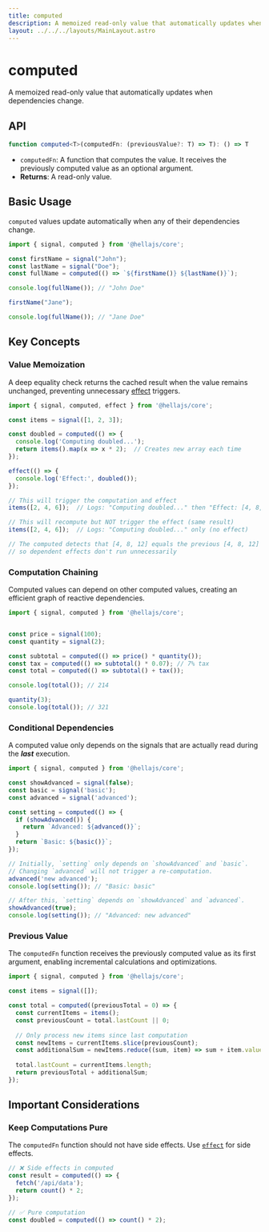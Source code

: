 ```yaml
---
title: computed
description: A memoized read-only value that automatically updates when dependencies change.
layout: ../../../layouts/MainLayout.astro
---
```


# computed

A memoized read-only value that automatically updates when dependencies change.

## API

```typescript
function computed<T>(computedFn: (previousValue?: T) => T): () => T
```
- `computedFn`: A function that computes the value. It receives the previously computed value as an optional argument.
- **Returns**: A read-only value.

## Basic Usage

`computed` values update automatically when any of their dependencies change.

```typescript
import { signal, computed } from '@hellajs/core';

const firstName = signal("John");
const lastName = signal("Doe");
const fullName = computed(() => `${firstName()} ${lastName()}`);

console.log(fullName()); // "John Doe"

firstName("Jane");

console.log(fullName()); // "Jane Doe"
```

## Key Concepts

### Value Memoization

A deep equality check returns the cached result when the value remains unchanged, preventing unnecessary [effect](/reference/core/effect) triggers.

```typescript
import { signal, computed, effect } from '@hellajs/core';

const items = signal([1, 2, 3]);

const doubled = computed(() => {
  console.log('Computing doubled...');
  return items().map(x => x * 2);  // Creates new array each time
});

effect(() => {
  console.log('Effect:', doubled());
});

// This will trigger the computation and effect
items([2, 4, 6]);  // Logs: "Computing doubled..." then "Effect: [4, 8, 12]"

// This will recompute but NOT trigger the effect (same result)
items([2, 4, 6]);  // Logs: "Computing doubled..." only (no effect)

// The computed detects that [4, 8, 12] equals the previous [4, 8, 12]
// so dependent effects don't run unnecessarily
```

### Computation Chaining
Computed values can depend on other computed values, creating an efficient graph of reactive dependencies.

```typescript
import { signal, computed } from '@hellajs/core';


const price = signal(100);
const quantity = signal(2);

const subtotal = computed(() => price() * quantity());
const tax = computed(() => subtotal() * 0.07); // 7% tax
const total = computed(() => subtotal() + tax());

console.log(total()); // 214

quantity(3);
console.log(total()); // 321
```

### Conditional Dependencies
A computed value only depends on the signals that are actually read during the ***last*** execution.

```typescript
import { signal, computed } from '@hellajs/core';

const showAdvanced = signal(false);
const basic = signal('basic');
const advanced = signal('advanced');

const setting = computed(() => {
  if (showAdvanced()) {
    return `Advanced: ${advanced()}`;
  }
  return `Basic: ${basic()}`;
});

// Initially, `setting` only depends on `showAdvanced` and `basic`.
// Changing `advanced` will not trigger a re-computation.
advanced('new advanced'); 
console.log(setting()); // "Basic: basic"

// After this, `setting` depends on `showAdvanced` and `advanced`.
showAdvanced(true);
console.log(setting()); // "Advanced: new advanced"
```

### Previous Value
The `computedFn` function receives the previously computed value as its first argument, enabling incremental calculations and optimizations.

```typescript
import { signal, computed } from '@hellajs/core';

const items = signal([]);

const total = computed((previousTotal = 0) => {
  const currentItems = items();
  const previousCount = total.lastCount || 0;
  
  // Only process new items since last computation
  const newItems = currentItems.slice(previousCount);
  const additionalSum = newItems.reduce((sum, item) => sum + item.value, 0);
  
  total.lastCount = currentItems.length;
  return previousTotal + additionalSum;
});
```

## Important Considerations

### Keep Computations Pure

The `computedFn` function should not have side effects. Use [`effect`](/reference/core/effect) for side effects.

```typescript
// ❌ Side effects in computed
const result = computed(() => {
  fetch('/api/data');
  return count() * 2;
});

// ✅ Pure computation
const doubled = computed(() => count() * 2);
```